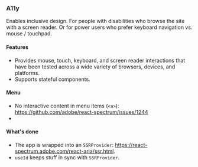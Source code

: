 ### A11y

Enables inclusive design. For people with disabilities who browse the site with a screen reader. Or for power users who prefer keyboard navigation vs. mouse / touchpad.

#### Features

- Provides mouse, touch, keyboard, and screen reader interactions that have been tested across a wide variety of browsers, devices, and platforms.
- Supports stateful components.

#### Menu

- No interactive content in menu items (`<a>`): https://github.com/adobe/react-spectrum/issues/1244
-

#### What's done

- The app is wrapped into an `SSRProvider`: https://react-spectrum.adobe.com/react-aria/ssr.html.
- `useId` keeps stuff in sync with `SSRProvider`.
